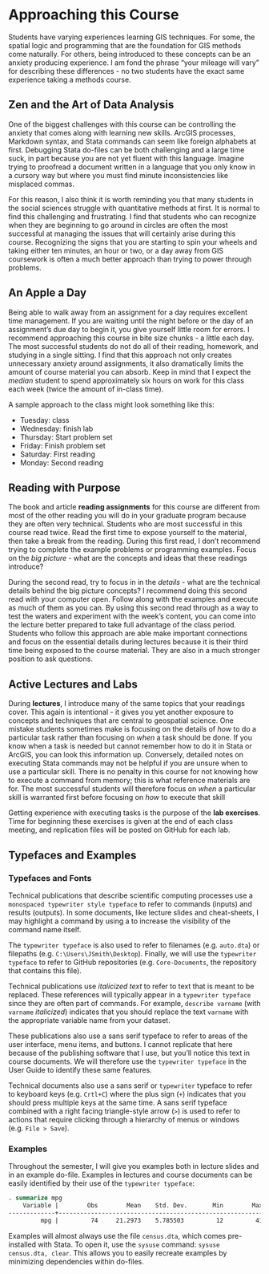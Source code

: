 # Approaching this Course

Students have varying experiences learning GIS techniques. For some, the spatial logic and programming that are the foundation for GIS methods come naturally. For others, being introduced to these concepts can be an anxiety producing experience. I am fond the phrase "your mileage will vary" for describing these differences - no two students have the exact same experience taking a methods course.

## Zen and the Art of Data Analysis
One of the biggest challenges with this course can be controlling the anxiety that comes along with learning new skills. ArcGIS processes, Markdown syntax, and Stata commands can seem like foreign alphabets at first. Debugging Stata do-files can be both challenging and a large time suck, in part because you are not yet fluent with this language. Imagine trying to proofread a document written in a language that you only know in a cursory way but where you must find minute inconsistencies like misplaced commas.

For this reason, I also think it is worth reminding you that many students in the social sciences struggle with quantitative methods at first. It is normal to find this challenging and frustrating. I find that students who can recognize when they are beginning to go around in circles are often the most successful at managing the issues that will certainly arise during this course. Recognizing the signs that you are starting to spin your wheels and taking either ten minutes, an hour or two, or a day away from GIS coursework is often a much better approach than trying to power through problems.

## An Apple a Day
Being able to walk away from an assignment for a day requires excellent time management. If you are waiting until the night before or the day of an assignment’s due day to begin it, you give yourself little room for errors. I recommend approaching this course in bite size chunks - a little each day. The most successful students do not do all of their reading, homework, and studying in a single sitting. I find that this approach not only creates unnecessary anxiety around assignments, it also dramatically limits the amount of course material you can absorb. Keep in mind that I expect the *median* student to spend approximately six hours on work for this class each week (twice the amount of in-class time).

A sample approach to the class might look something like this:

  - Tuesday: class
  - Wednesday: finish lab
  - Thursday: Start problem set
  - Friday: Finish problem set
  - Saturday: First reading
  - Monday: Second reading


## Reading with Purpose
The book and article **reading assignments** for this course are different from most of the other reading you will do in your graduate program because they are often very technical. Students who are most successful in this course read twice. Read the first time to expose yourself to the material, then take a break from the reading. During this first read, I don’t recommend trying to complete the example problems or programming examples. Focus on the *big picture* - what are the concepts and ideas that these readings introduce?

During the second read, try to focus in in the *details* - what are the technical details behind the big picture concepts? I recommend doing this second read with your computer open. Follow along with the examples and execute as much of them as you can. By using this second read through as a way to test the waters and experiment with the week’s content, you can come into the lecture better prepared to take full advantage of the class period. Students who follow this approach are able make important connections and focus on the essential details during lectures because it is their third time being exposed to the course material. They are also in a much stronger position to ask questions.

## Active Lectures and Labs
During **lectures**, I introduce many of the same topics that your readings cover. This again is intentional - it gives you yet another exposure to concepts and techniques that are central to geospatial science. One mistake students sometimes make is focusing on the details of *how* to do a particular task rather than focusing on *when* a task should be done. If you know when a task is needed but cannot remember how to do it in Stata or ArcGIS, you can look this information up. Conversely, detailed notes on executing Stata commands may not be helpful if you are unsure when to use a particular skill. There is no penalty in this course for not knowing how to execute a command from memory; this is what reference materials are for. The most successful students will therefore focus on *when* a particular skill is warranted first before focusing on *how* to execute that skill

Getting experience with executing tasks is the purpose of the **lab exercises**. Time for beginning these exercises is given at the end of each class meeting, and replication files will be posted on GitHub for each lab.

## Typefaces and Examples

### Typefaces and Fonts
Technical publications that describe scientific computing processes use a `monospaced typewriter style typeface` to refer to commands (inputs) and results (outputs). In some documents, like lecture slides and cheat-sheets, I may highlight a command by using a to increase the visibility of the command name itself.

The `typewriter typeface` is also used to refer to filenames (e.g. `auto.dta`) or filepaths (e.g. `C:\Users\JSmith\Desktop`). Finally, we will use the `typewriter typeface` to refer to GitHub repositories (e.g. `Core-Documents`, the repository that contains this file).

Technical publications use *italicized text* to refer to text that is meant to be replaced. These references will typically appear in a `typewriter typeface` since they are often part of commands. For example, `describe varname` (with `varname` *italicized*) indicates that you should replace the text `varname` with the appropriate variable name from your dataset.

These publications also use a sans serif typeface to refer to areas of the user interface, menu items, and buttons. I cannot replicate that here because of the publishing software that I use, but you'll notice this text in course documents. We will therefore use the `typewriter typeface` in the User Guide to identify these same features.

Technical documents also use a sans serif or `typewriter` typeface to refer to keyboard keys (e.g. `Crtl+C`) where the plus sign (`+`) indicates that you should press multiple keys at the same time. A sans serif typeface combined with a right facing triangle-style arrow (`>`) is used to refer to actions that require clicking through a hierarchy of menus or windows (e.g. `File > Save`).

### Examples
Throughout the semester, I will give you examples both in lecture slides and in an example do-file. Examples in lectures and course documents can be easily identified by their use of the `typewriter typeface`:

```Stata
. summarize mpg
    Variable |        Obs        Mean    Std. Dev.       Min        Max
-------------+---------------------------------------------------------
         mpg |         74     21.2973    5.785503         12         41
```

Examples will almost always use the file `census.dta`, which comes pre-installed with Stata. To open it, use the `sysuse` command: `sysuse census.dta, clear`. This allows you to easily recreate examples by minimizing dependencies within do-files.

